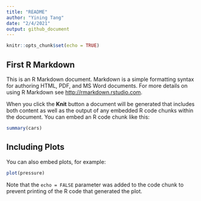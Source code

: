 ```yaml
---
title: "README"
author: "Yining Tang"
date: "2/4/2021"
output: github_document
---
```


<!-- ^ -->
<!-- | -->
<!-- YAML Frontmatter -->

```r
knitr::opts_chunk$set(echo = TRUE)
```

##  First R Markdown

This is an R Markdown document. Markdown is a simple formatting syntax for authoring HTML, PDF, and MS Word documents. For more details on using R Markdown see <http://rmarkdown.rstudio.com>.

When you click the **Knit** button a document will be generated that includes both content as well as the output of any embedded R code chunks within the document. You can embed an R code chunk like this:

```r
summary(cars)
```

## Including Plots

You can also embed plots, for example:

```r
plot(pressure)
```

Note that the `echo = FALSE` parameter was added to the code chunk to prevent printing of the R code that generated the plot.
